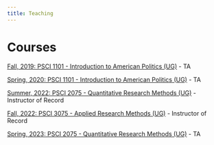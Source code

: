 ```yaml
---
title: Teaching
---
```


# Courses

[Fall, 2019: PSCI 1101 - Introduction to American Politics (UG)](https://www.dropbox.com/s/hb4zih5ziza51jf/Fall%2C%202019%20PSCI%201101-%20Reciation%20Syllabus%20111.pdf?dl=0)
- TA

[Spring, 2020: PSCI 1101 - Introduction to American Politics (UG)](https://www.dropbox.com/s/2jhc8gacfe7cobm/Roberts%20-%20Spring%2C%202020%20PSCI%201101-%20Recitation%20Syllabus.pdf?dl=0)
- TA

[Summer, 2022: PSCI 2075 - Quantitative Research Methods (UG)](https://www.dropbox.com/s/xq5r22vmazioxmi/su22_psci_2075_syllabus.pdf?dl=0)
- Instructor of Record

[Fall, 2022: PSCI 3075 - Applied Research Methods (UG)](https://www.dropbox.com/s/d9b3t7a5gd7xng2/dcr_psci_3075_fall_2022_syllabus.pdf?dl=0)
- Instructor of Record

[Spring, 2023: PSCI 2075 - Quantitative Research Methods (UG)](psci_2075/sp23/index.html)
- TA